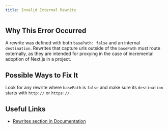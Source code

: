 ```yaml
---
title: Invalid External Rewrite
---
```


## Why This Error Occurred

A rewrite was defined with both `basePath: false` and an internal `destination`. Rewrites that capture urls outside of the `basePath` must route externally, as they are intended for proxying in the case of incremental adoption of Next.js in a project.

## Possible Ways to Fix It

Look for any rewrite where `basePath` is `false` and make sure its `destination` starts with `http://` or `https://`.

## Useful Links

- [Rewrites section in Documentation](/docs/pages/api-reference/next-config-js/rewrites)
